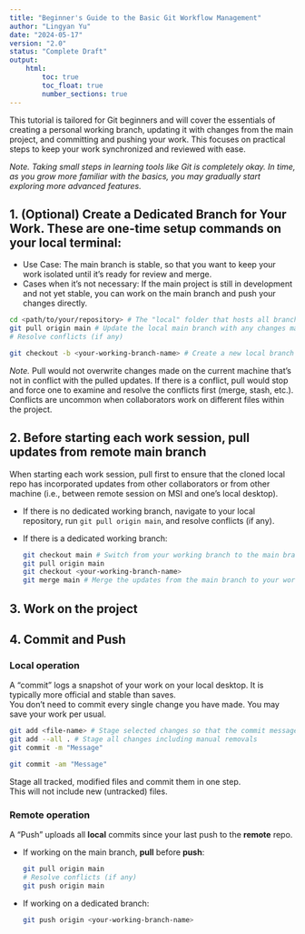 ```yaml
---
title: "Beginner's Guide to the Basic Git Workflow Management"
author: "Lingyan Yu"
date: "2024-05-17"
version: "2.0"
status: "Complete Draft"
output: 
    html:
        toc: true
        toc_float: true
        number_sections: true
---
```


This tutorial is tailored for Git beginners and will cover the essentials of creating a personal working branch, updating it with changes from the main project, and committing and pushing your work. This focuses on practical steps to keep your work synchronized and reviewed with ease.  

*Note. Taking small steps in learning tools like Git is completely okay. In time, as you grow more familiar with the basics, you may gradually start exploring more advanced features.*

## 1. (Optional) Create a Dedicated Branch for Your Work. These are one-time setup commands on your local terminal:

- Use Case: The main branch is stable, so that you want to keep your work isolated until it's ready for review and merge.  
- Cases when it's not necessary: If the main project is still in development and not yet stable, you can work on the main branch and push your changes directly.

```bash
cd <path/to/your/repository> # The "local" folder that hosts all branches of your Git repo
git pull origin main # Update the local main branch with any changes made and pushed to the remote repository
# Resolve conflicts (if any)

git checkout -b <your-working-branch-name> # Create a new local branch based on the local main you just updated
```
*Note.* Pull would not overwrite changes made on the current machine that's not in conflict with the pulled updates. 
If there is a conflict, pull would stop and force one to examine and resolve the conflicts first (merge, stash, etc.). 
Conflicts are uncommon when collaborators work on different files within the project.

## 2. Before starting each work session, pull updates from remote main branch

When starting each work session, pull first to ensure that the cloned local repo has incorporated updates from other collaborators or from other machine (i.e., between remote session on MSI and one's local desktop). 

- If there is no dedicated working branch, navigate to your local repository, run `git pull origin main`, and resolve conflicts (if any).

- If there is a dedicated working branch:  

   ```bash
   git checkout main # Switch from your working branch to the main branch
   git pull origin main
   git checkout <your-working-branch-name>
   git merge main # Merge the updates from the main branch to your working branch
   ```

## 3. Work on the project

## 4. Commit and Push

### Local operation

A "commit" logs a snapshot of your work on your local desktop. 
It is typically more official and stable than saves.  
You don't need to commit every single change you have made. You may save your work per usual.   

```bash
git add <file-name> # Stage selected changes so that the commit message is more specific
git add --all . # Stage all changes including manual removals
git commit -m "Message"
```

```bash
git commit -am "Message"
```
Stage all tracked, modified files and commit them in one step.  
This will not include new (untracked) files.  

### Remote operation 

A "Push" uploads all **local** commits since your last push to the **remote** repo.

- If working on the main branch, **pull** before **push**:

   ```bash
   git pull origin main 
   # Resolve conflicts (if any)
   git push origin main 
   ```

- If working on a dedicated branch:
  
   ```bash
   git push origin <your-working-branch-name>
   ```
